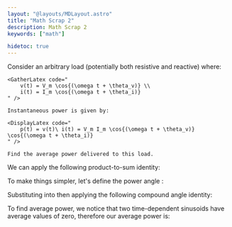 ```yaml
---
layout: "@layouts/MDLayout.astro"
title: "Math Scrap 2"
description: Math Scrap 2
keywords: ["math"]

hidetoc: true
---
```





<QuestionFrame>
    Consider an arbitrary load (potentially both resistive and reactive) where:

    <GatherLatex code="
        v(t) = V_m \cos{(\omega t + \theta_v)} \\
        i(t) = I_m \cos{(\omega t + \theta_i)}
    " />

    Instantaneous power is given by:

    <DisplayLatex code="
        p(t) = v(t)\ i(t) = V_m I_m \cos{(\omega t + \theta_v)} \cos{(\omega t + \theta_i)}
    " />

    Find the average power delivered to this load.
</QuestionFrame>

We can apply the following product-to-sum identity:

<GatherLatex code="
    \boxed{
        2 \cos{A} \cos{B} = \cos{(A+B)} + \cos{(A-B)}
    } \\
    p(t) = \frac{V_m I_m}{2} \brackets{\cos{(2 \omega t + \theta_v + \theta_i)} + \cos{(\theta_v - \theta_i)}}
" />

To make things simpler, let's define the power angle <Latex code="\theta" />:

<DisplayLatex code="
    \theta := \theta_v - \theta_i
    \qquad \Longrightarrow \qquad
    \theta_i = \theta_v - \theta
" />

Substituting into <Latex code="p(t)" /> then applying the following compound angle identity:

<GatherLatex code="
    \boxed{
        \cos{(\alpha - \beta)} = \cos{\alpha} \cos{\beta} + \sin{\alpha} \sin{\beta}
    } \\
    \begin{aligned}
        p(t)
            &= \frac{V_m I_m}{2} \brackets{\cos{\parens{[2 \omega t + 2 \theta_v] - \theta}} + \cos{(\theta)}} \\
            &= \frac{V_m I_m}{2} \brackets{\cos{(2 \omega t + 2 \theta_v)} \cos{(\theta)} + \sin{(2 \omega t + 2 \theta_v)} \sin{(\theta)} + \cos{(\theta)}} \\
            &= \frac{V_m I_m}{2} \cos{(\theta)} \brackets{\underbrace{\cos{(2 \omega t + 2 \theta_v)}}_{\text{average value} = 0} + 1} + \frac{V_m I_m}{2} \sin{(\theta)} \underbrace{\sin{(2 \omega t + 2 \theta_v)}}_{\text{average value} = 0}
    \end{aligned}
" />

To find average power, we notice that two time-dependent sinusoids have average values of zero, therefore our average power <Latex code="P" /> is:

<DisplayLatex code="
    P = \frac{V_m I_m}{2} \cos{(\theta)}
" />


